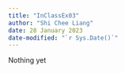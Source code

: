 ```yaml
---
title: "InClassEx03"
author: "Shi Chee Liang"
date: 28 January 2023
date-modified: "`r Sys.Date()`"
---
```


Nothing yet
